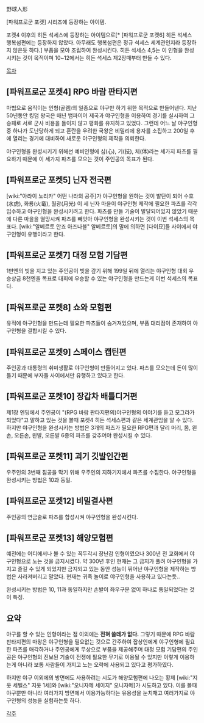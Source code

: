 野球人形

[파워프로군 포켓] 시리즈에 등장하는 아이템.

포켓4 이후의 히든 석세스에 등장하는 아이템으로[* [파워프로군 포켓6] 히든 석세스 행복섬편에는 등장하지 않았다. 아무래도 행복섬편은 정규 석세스 세계관인지라 등장하지 않은듯 하다.] 부품을 모아 조립하여 완성시킨다. 히든 석세스 4,5는 이 인형을 완성시키는 것이 목적이며 10~12에서는 히든 석세스 제2장때부터 만들 수 있다.


[[목차]]

== [파워프로군 포켓4] RPG 바람 판타지편 ==
마법으로 움직이는 인형(골렘)의 일종으로 야구만 하기 위한 목적으로 만들어낸다. 지난 50년동안 킹덤 왕국은 매년 뱀파이어 제국과 야구인형을 이용하여 경기를 실시하여 그 승패로 서로 군사 비용을 들이지 않고 평화를 유지하고 있었다. 그런데 어느 날 야구인형 중 하나가 도난당하게 되고 혼란을 우려한 국왕은 비밀리에 용자를 소집하고 200일 후에 열리는 경기에 대비하여 새로운 야구인형의 제작을 의뢰한다.

야구인형을 완성시키기 위해선 예비인형에 심(心), 기(技), 체(体)라는 세가지 파츠를 필요하기 때문에 이 세가지 파츠를 모으는 것이 주인공의 목표가 된다.

== [파워프로군 포켓5] 닌자 전국편 ==
[wiki:"아라이 노리카" 어떤 나라의 공주]가 야구인형을 원하는 것이 발단이 되어 수호(水虎), 화룡(火竜), 월광(月光) 이 세 닌자 마을이 야구인형 제작에 필요한 파츠를 각각 입수하고 야구인형을 완성시키려고 한다. 파츠를 만들 기술이 발달되어있지 않았기 때문에 다른 마을을 멸망시켜 파츠를 빼앗아 야구인형을 완성시키는 것이 이번 석세스의 목표다. [wiki:"알베르토 안죠 아즈나블" 알베르토]의 말에 의하면 [다이묘]들 사이에서 야구인형이 유행이라고 한다.

== [파워프로군 포켓7] 대정 모험 기담편 ==
1만엔의 빚을 지고 있는 주인공이 빚을 갚기 위해 199일 뒤에 열리는 야구인형 대회 우승상금 8천엔을 목표로 대회에 우승할 수 있는 야구인형을 만드는게 이번 석세스의 목표다.

== [파워프로군 포켓8] 쇼와 모험편 ==
유적에 야구인형을 만드는데 필요한 파츠들이 숨겨져있으며, 부품 대리점이 존재하여 야구인형을 결합시킬 수 있다.

== [파워프로군 포켓9] 스페이스 캡틴편 ==
주인공과 대통령의 취미생활로 야구인형이 만들어지고 있다. 파츠를 모으는데 돈이 많이 들기 때문에 부자들 사이에서만 유행하고 있다고 한다.

== [파워프로군 포켓10] 장갑차 배틀디거편 ==
제1장 엔딩에서 주인공이 "(RPG 바람 판타지편의)야구인형의 이야기를 듣고 모그라가 되었다"고 말하고 있는 것을 볼때 포켓4 히든 석세스편과 같은 세계관임을 알 수 있다. 하지만 야구인형을 완성시키는 방법은 3개의 파츠가 필요한 RPG편과 달리 머리, 몸, 왼손, 오른손, 왼발, 오른발 6종의 파츠를 갖추어야 완성시킬 수 있다.

== [파워프로군 포켓11] 괴기 깃발인간편 ==
우주인의 3번째 침공을 막기 위해 우주인의 지하기지에서 파츠를 수집한다. 야구인형을 완성시키는 방법은 10과 동일.

== [파워프로군 포켓12] 비밀결사편 ==
주인공의 연금술로 파츠를 합성시켜 야구인형을 완성시킨다.

== [파워프로군 포켓13] 해양모험편 ==
예전에는 어디에서나 볼 수 있는 꼭두각시 장난감 인형이였으나 300년 전 교회에서 야구인형으로 노는 것을 금지시켰다. 약 300년 후인 현재는 그 금지가 풀려 야구인형을 가지고 즐길 수 있게 되었지만 금지되고 있는 동안 성능이 뛰어난 야구인형을 제작하는 방법은 사라져버리고 말았다. 현재는 귀족 놀이로 야구인형을 사용하고 있다는듯..

완성시키는 방법은 10, 11과 동일하지만 손발이 좌우구분 없이 하나로 통일되었다는 것이 특징.

== 요약 ==
야구를 할 수 있는 인형이라는 점 이외에는 '''전혀 쓸데가 없다.''' 그렇기 때문에 RPG 바람 판타지편의 마왕은 야구인형을 필요없는 것으로 간주하여 잡상인에게 야구인형에 필요한 파츠를 매각하거나 주인공에게 무상으로 부품을 제공해주며 대정 모험 기담편의 주인공은 야구인형의 진보된 기술이 전쟁에 필요한 무기로 이용될 수 있지만 이렇게 이용하는게 아니라 보통 사람들이 가지고 노는 오락에 사용되고 있다고 평가하였다.

하지만 야구 이외에의 방면에도 사용하려는 시도가 해양모험편에 나오는 황제 [wiki:"지옷 세벨스" 지옷 1세]와 [wiki:"오니자메 세이지" 오니자메]가 시도하고 있다. 이를 볼때 야구뿐만 아니라 여러가지 방면에서 이용가능하다는 유용성을 눈치채고 여러가지로 야구인형의 성능을 실험하는듯 하다.


[[각주]]
